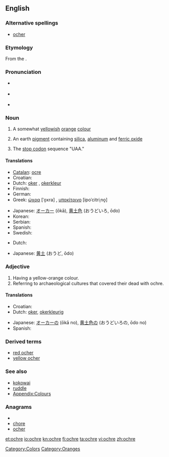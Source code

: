 {{wikipedia}}
==English==

===Alternative spellings===
* [[ocher]]

===Etymology===
From the {{etyl|grc}} {{term|lang=grc|sc=Grek|ὤχρα|tr=ṓkhra||pale yellow}}.

===Pronunciation===
* {{a|US}} {{IPA|/ˈoʊkɚ/}}
* {{a|UK}} {{IPA|/ˈəʊkə/}}
* {{rhymes|əʊkə(r)}}

===Noun===
{{en-noun}}

# A somewhat [[yellow]]ish [[orange]] [[color|colour]]
#: {{color panel|E3A857}}
# An earth [[pigment]] containing [[silica]], [[aluminum]] and [[ferric oxide]]
# {{molecular biology|colloquial}} The [[stop codon]] sequence "UAA."

====Translations====
{{trans-top|colour}}
* [[Catalan]]: [[ocre]]
* Croatian: {{t-|hr|oker|m}}
* Dutch: [[oker]] {{n}}, [[okerkleur]]
* Finnish: {{t-|fi|okra}}
* German: {{t-|de|Ocker}}
* Greek: [[ώχρα]] [ˈo̞xra] {{f}}, [[υποκίτρινο]] [ipoˈcitriˌno̞] {{n}}
{{trans-mid}}
* Japanese: [[オーカー]] (ōkā), [[黄土色]] (おうどいろ, ōdo)
* Korean: {{t|ko|황토|tr=hwangto|sc=Kore}}
* Serbian: {{t-|sr|oker}}
* Spanish: {{t+|es|ocre}}
* Swedish: {{t|sv|ockra|c}}
{{trans-bottom}}

{{trans-top|pigment}}
* Dutch: {{t+|nl|oker|n}}
{{trans-mid}}
* Japanese: [[黄土]] (おうど, ōdo)
{{trans-bottom}}

===Adjective===
{{en-adj|-}}

# Having a yellow-orange colour.
# Referring to archaeological cultures that covered their dead with ochre.

====Translations====
{{trans-top|colour}}
* Croatian: {{t-|hr|oker|m}}
* Dutch: [[oker]], [[okerkleurig]]
{{trans-mid}}
* Japanese: [[オーカー]]の (ōkā no), [[黄土色]]の (おうどいろの, ōdo no)
* Spanish: {{t+|es|ocre}}
{{trans-bottom}}

===Derived terms===
* [[red ocher]]
* [[yellow ocher]]

===See also===
* [[kokowai]]
* [[ruddle]]
* [[Appendix:Colours]]

===Anagrams===
* {{alphagram|cehor}}
* [[chore#English|chore]]
* [[ocher#English|ocher]]

[[Category:Colors]]
[[Category:Oranges]]

[[et:ochre]]
[[io:ochre]]
[[kn:ochre]]
[[fi:ochre]]
[[ta:ochre]]
[[vi:ochre]]
[[zh:ochre]]